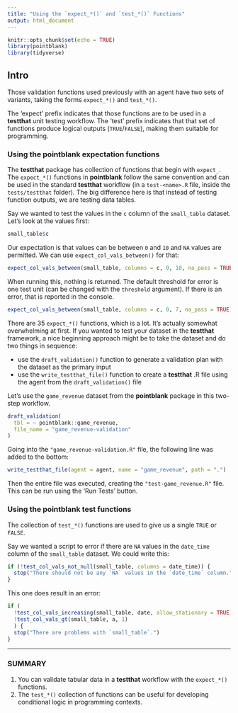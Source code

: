```yaml
---
title: "Using the `expect_*()` and `test_*()` Functions"
output: html_document
---
```


```r
knitr::opts_chunk$set(echo = TRUE)
library(pointblank)
library(tidyverse)
```

## Intro

Those validation functions used previously with an agent have two sets of variants, taking the forms `expect_*()` and `test_*()`.

The 'expect' prefix indicates that those functions are to be used in a **testthat** unit testing workflow. The 'test' prefix indicates that that set of functions produce logical outputs (`TRUE`/`FALSE`), making them suitable for programming.

### Using the **pointblank** expectation functions

The **testthat** package has collection of functions that begin with `expect_`. The `expect_*()` functions in **pointblank** follow the same convention and can be used in the standard **testthat** workflow (in a `test-<name>.R` file, inside the `tests/testthat` folder). The big difference here is that instead of testing function outputs, we are testing data tables.

Say we wanted to test the values in the `c` column of the `small_table` dataset. Let's look at the values first:

```r
small_table$c
```

Our expectation is that values can be between `0` and `10` and `NA` values are permitted. We can use `expect_col_vals_between()` for that:

```r
expect_col_vals_between(small_table, columns = c, 0, 10, na_pass = TRUE)
```

When running this, nothing is returned. The default threshold for error is one test unit (can be changed with the `threshold` argument). If there is an error, that is reported in the console.

```r
expect_col_vals_between(small_table, columns = c, 0, 7, na_pass = TRUE)
```

There are 35 `expect_*()` functions, which is a lot. It's actually somewhat overwhelming at first. If you wanted to test your dataset in the **testthat** framework, a nice beginning approach might be to take the dataset and do two things in sequence:

- use the `draft_validation()` function to generate a validation plan with the dataset as the primary input
- use the `write_testthat_file()` function to create a **testthat** .R file using the agent from the `draft_validation()` file

Let's use the `game_revenue` dataset from the **pointblank** package in this two-step workflow.

```r
draft_validation(
  tbl = ~ pointblank::game_revenue,
  file_name = "game_revenue-validation"
)
```

Going into the `"game_revenue-validation.R"` file, the following line was added to the bottom:

```r
write_testthat_file(agent = agent, name = "game_revenue", path = ".")
```

Then the entire file was executed, creating the `"test-game_revenue.R"` file. This can be run using the 'Run Tests' button.

### Using the **pointblank** test functions

The collection of `test_*()` functions are used to give us a single `TRUE` or `FALSE`.

Say we wanted a script to error if there are `NA` values in the `date_time` column of the `small_table` dataset. We could write this:

```r
if (!test_col_vals_not_null(small_table, columns = date_time)) {
  stop("There should not be any `NA` values in the `date_time` column.")
}
```

This one does result in an error:

```r
if (
  !test_col_vals_increasing(small_table, date, allow_stationary = TRUE) ||
  !test_col_vals_gt(small_table, a, 1)
  ) {
  stop("There are problems with `small_table`.")
}
```

------

### SUMMARY

1. You can validate tabular data in a **testthat** workflow with the `expect_*()` functions.
2. The `test_*()` collection of functions can be useful for developing conditional logic in programming contexts.
